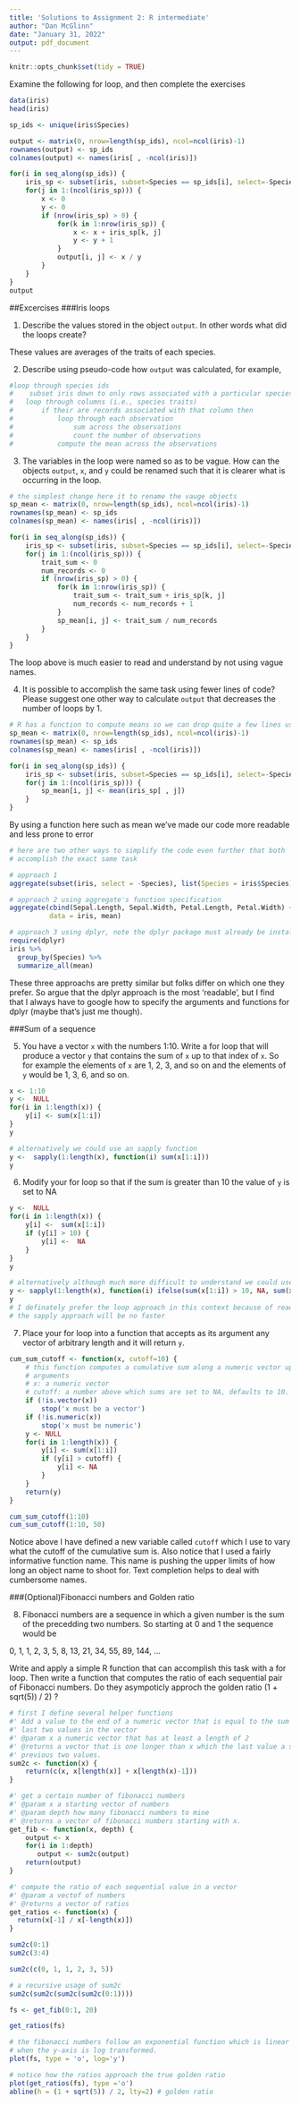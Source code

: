 ```yaml
---
title: 'Solutions to Assignment 2: R intermediate'
author: "Dan McGlinn"
date: "January 31, 2022"
output: pdf_document
---
```


```r
knitr::opts_chunk$set(tidy = TRUE)
```

Examine the following for loop, and then complete the exercises

```r
data(iris)
head(iris)

sp_ids <- unique(iris$Species)

output <- matrix(0, nrow=length(sp_ids), ncol=ncol(iris)-1)
rownames(output) <- sp_ids
colnames(output) <- names(iris[ , -ncol(iris)])

for(i in seq_along(sp_ids)) {
    iris_sp <- subset(iris, subset=Species == sp_ids[i], select=-Species)
    for(j in 1:(ncol(iris_sp))) {
        x <- 0
        y <- 0
        if (nrow(iris_sp) > 0) {
            for(k in 1:nrow(iris_sp)) {
                x <- x + iris_sp[k, j]
                y <- y + 1
            }
            output[i, j] <- x / y 
        }
    }
}
output
```
##Excercises
###Iris loops

1. Describe the values stored in the object `output`. In other words what did the 
loops create?

These values are averages of the traits of each species. 

2. Describe using pseudo-code how `output` was calculated, for example,
```r
#loop through species ids
#    subset iris down to only rows associated with a particular species
#   loop through columns (i.e., species traits)
#       if their are records associated with that column then
#           loop through each observation
#               sum across the observations
#               count the number of observations
#           compute the mean across the observations
```

3. The variables in the loop were named so as to be vague. How can the objects
`output`, `x`, and `y` could be renamed such that it is clearer what is occurring
in the loop.

```r
# the simplest change here it to rename the vauge objects
sp_mean <- matrix(0, nrow=length(sp_ids), ncol=ncol(iris)-1)
rownames(sp_mean) <- sp_ids
colnames(sp_mean) <- names(iris[ , -ncol(iris)])

for(i in seq_along(sp_ids)) {
    iris_sp <- subset(iris, subset=Species == sp_ids[i], select=-Species)
    for(j in 1:(ncol(iris_sp))) {
        trait_sum <- 0
        num_records <- 0
        if (nrow(iris_sp) > 0) {
            for(k in 1:nrow(iris_sp)) {
                trait_sum <- trait_sum + iris_sp[k, j]
                num_records <- num_records + 1
            }
            sp_mean[i, j] <- trait_sum / num_records
        }
    }
}

```

The loop above is much easier to read and understand by not using vague names.

4. It is possible to accomplish the same task using fewer lines of code? Please suggest one other way to calculate `output` that decreases the number of loops
by 1. 

```r
# R has a function to compute means so we can drop quite a few lines using that
sp_mean <- matrix(0, nrow=length(sp_ids), ncol=ncol(iris)-1)
rownames(sp_mean) <- sp_ids
colnames(sp_mean) <- names(iris[ , -ncol(iris)])

for(i in seq_along(sp_ids)) {
    iris_sp <- subset(iris, subset=Species == sp_ids[i], select=-Species)
    for(j in 1:(ncol(iris_sp))) {
        sp_mean[i, j] <- mean(iris_sp[ , j])
    }
}
```

By using a function here such as mean we've made our code more readable and less
prone to error

```r
# here are two other ways to simplify the code even further that both 
# accomplish the exact same task 

# approach 1
aggregate(subset(iris, select = -Species), list(Species = iris$Species), mean)

# approach 2 using aggregate's function specification
aggregate(cbind(Sepal.Length, Sepal.Width, Petal.Length, Petal.Width) ~ Species,
          data = iris, mean)

# approach 3 using dplyr, note the dplyr package must already be installed.
require(dplyr)
iris %>% 
  group_by(Species) %>%
  summarize_all(mean)
```

These three approachs are pretty similar but folks differ on which one they prefer. 
So argue that the dplyr approach is the most 'readable', but I find that I always
have to google how to specify the arguments and functions for dplyr (maybe that's
just me though). 

###Sum of a sequence

5. You have a vector `x` with the numbers 1:10. Write a
for loop that will produce a vector `y` that contains the sum of `x` up to that
index of `x`. So for example the elements of `x` are 1, 2, 3, and so on and the 
elements of `y` would be 1, 3, 6, and so on. 

```r
x <- 1:10
y <-  NULL
for(i in 1:length(x)) {
    y[i] <- sum(x[1:i])
}
y

# alternatively we could use an sapply function
y <-  sapply(1:length(x), function(i) sum(x[1:i]))
y
```

6. Modify your for loop so that if the sum is greater than 10 the value of `y`
is set to NA

```r
y <-  NULL
for(i in 1:length(x)) {
    y[i] <-  sum(x[1:i])
    if (y[i] > 10) {
        y[i] <-  NA
    }
}
y

# alternatively although much more difficult to understand we could use
y <- sapply(1:length(x), function(i) ifelse(sum(x[1:i]) > 10, NA, sum(x[1:i])))
y
# I definately prefer the loop approach in this context because of readability
# the sapply approach will be no faster
```

7. Place your for loop into a function that accepts as its argument any vector
of arbitrary length and it will return `y`. 

```r
cum_sum_cutoff <- function(x, cutoff=10) {
    # this function computes a cumulative sum along a numeric vector up to a cutoff
    # arguments
    # x: a numeric vector
    # cutoff: a number above which sums are set to NA, defaults to 10.
    if (!is.vector(x)) 
        stop('x must be a vector')
    if (!is.numeric(x))
        stop('x must be numeric')
    y <- NULL
    for(i in 1:length(x)) {
        y[i] <- sum(x[1:i])
        if (y[i] > cutoff) {
            y[i] <- NA
        }
    }
    return(y)
}

cum_sum_cutoff(1:10)
cum_sum_cutoff(1:10, 50)
```

Notice above I have defined a new variable called `cutoff` which I use to 
vary what the cutoff of the cumulative sum is. Also notice that I used a fairly
informative function name. This name is pushing the upper limits of how long an
object name to shoot for. Text completion helps to deal with cumbersome names. 

###(Optional)Fibonacci numbers and Golden ratio

8. Fibonacci numbers are a sequence in which a given number is the sum of the 
precedding two numbers. So starting at 0 and 1 the sequence would be

0, 1, 1, 2, 3, 5, 8, 13, 21, 34, 55, 89, 144, ...

Write and apply a simple R function that can accomplish this task with a for loop. 
Then write a function that computes the ratio of each sequential pair of 
Fibonacci numbers. Do they asympoticly approch the golden ratio (1 + sqrt(5)) / 2) ? 


```r
# first I define several helper functions
#' Add a value to the end of a numeric vector that is equal to the sum of the
#' last two values in the vector
#' @param x a numeric vector that has at least a length of 2
#' @returns a vector that is one longer than x which the last value a sum of 
#' previous two values. 
sum2c <- function(x) {
    return(c(x, x[length(x)] + x[length(x)-1]))
}

#' get a certain number of fibonacci numbers
#' @param x a starting vector of numbers
#' @param depth how many fibonacci numbers to mine
#' @returns a vector of fibonacci numbers starting with x. 
get_fib <- function(x, depth) {
    output <- x
    for(i in 1:depth) 
       output <- sum2c(output)
    return(output)
}

#' compute the ratio of each sequential value in a vector
#' @param a vectof of numbers
#' @returns a vector of ratios
get_ratios <- function(x) {
  return(x[-1] / x[-length(x)])
}

sum2c(0:1)
sum2c(3:4)

sum2c(c(0, 1, 1, 2, 3, 5))

# a recursive usage of sum2c
sum2c(sum2c(sum2c(sum2c(0:1))))

fs <- get_fib(0:1, 20)

get_ratios(fs)

# the fibonacci numbers follow an exponential function which is linear 
# when the y-axis is log transformed. 
plot(fs, type = 'o', log='y')

# notice how the ratios approach the true golden ratio
plot(get_ratios(fs), type ='o')
abline(h = (1 + sqrt(5)) / 2, lty=2) # golden ratio

```

